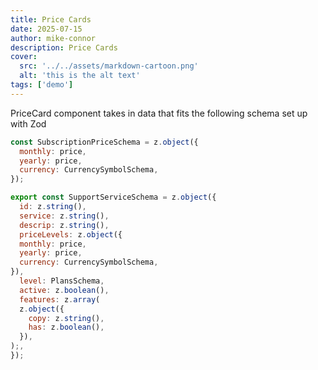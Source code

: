 ```yaml
---
title: Price Cards
date: 2025-07-15
author: mike-connor
description: Price Cards
cover:
  src: '../../assets/markdown-cartoon.png'
  alt: 'this is the alt text'
tags: ['demo']
---
```



<PriceCards />

PriceCard component takes in data that fits the following schema set up with Zod

```js
const SubscriptionPriceSchema = z.object({
  monthly: price,
  yearly: price,
  currency: CurrencySymbolSchema,
});

export const SupportServiceSchema = z.object({
  id: z.string(),
  service: z.string(),
  descrip: z.string(),
  priceLevels: z.object({
  monthly: price,
  yearly: price,
  currency: CurrencySymbolSchema,
}),
  level: PlansSchema,
  active: z.boolean(),
  features: z.array(
  z.object({
    copy: z.string(),
    has: z.boolean(),
  }),
);,
});
```
